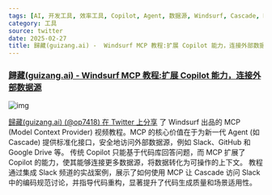 ```yaml
---
tags: [AI, 开发工具, 效率工具, Copilot, Agent, 数据源, Windsurf, Cascade, MCP]
category: 工具
source: twitter
date: 2025-02-27
title: 歸藏(guizang.ai) -  Windsurf MCP 教程:扩展 Copilot 能力，连接外部数据源
---
```


### [歸藏(guizang.ai) - Windsurf MCP 教程:扩展 Copilot 能力，连接外部数据源](https://twitter-thread.com/t/1892056272381542405)

![img](https://img.mengpeng.tech/i/2025/02/27/67bffb5b47b3b.webp)

[歸藏(guizang.ai) (@op7418) 在 Twitter 上分享](https://twitter-thread.com/t/1892056272381542405) 了 Windsurf 出品的 MCP (Model Context Provider) 视频教程。MCP 的核心价值在于为新一代 Agent (如 Cascade) 提供标准化接口，安全地访问外部数据源，例如 Slack、GitHub 和 Google Drive 等。 传统 Copilot 只能基于代码库回答问题，而 MCP 扩展了 Copilot 的能力，使其能够连接更多数据源，将数据转化为可操作的上下文。 教程通过集成 Slack 频道的实战案例，展示了如何使用 MCP 让 Cascade 访问 Slack 中的编码规范讨论，并指导代码重构，显著提升了代码生成质量和场景适用性。

